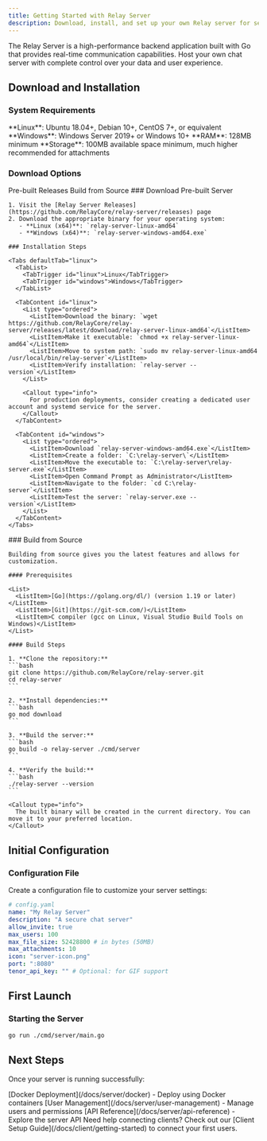 ```yaml
---
title: Getting Started with Relay Server
description: Download, install, and set up your own Relay server for secure, self-hosted chat
---
```


The Relay Server is a high-performance backend application built with Go that provides real-time communication capabilities. Host your own chat server with complete control over your data and user experience.

## Download and Installation

### System Requirements

<List>
    <ListItem>
        **Linux**: Ubuntu 18.04+, Debian 10+, CentOS 7+, or equivalent
    </ListItem>
    <ListItem>**Windows**: Windows Server 2019+ or Windows 10+</ListItem>
    <ListItem>**RAM**: 128MB minimum</ListItem>
    <ListItem>
        **Storage**: 100MB available space minimum, much higher recommended for
        attachments
    </ListItem>
</List>

### Download Options

<Tabs defaultTab="releases">
  <TabList>
    <TabTrigger id="releases">Pre-built Releases</TabTrigger>
    <TabTrigger id="source">Build from Source</TabTrigger>
  </TabList>

  <TabContent id="releases">
    ### Download Pre-built Server

    1. Visit the [Relay Server Releases](https://github.com/RelayCore/relay-server/releases) page
    2. Download the appropriate binary for your operating system:
       - **Linux (x64)**: `relay-server-linux-amd64`
       - **Windows (x64)**: `relay-server-windows-amd64.exe`

    ### Installation Steps

    <Tabs defaultTab="linux">
      <TabList>
        <TabTrigger id="linux">Linux</TabTrigger>
        <TabTrigger id="windows">Windows</TabTrigger>
      </TabList>

      <TabContent id="linux">
        <List type="ordered">
          <ListItem>Download the binary: `wget https://github.com/RelayCore/relay-server/releases/latest/download/relay-server-linux-amd64`</ListItem>
          <ListItem>Make it executable: `chmod +x relay-server-linux-amd64`</ListItem>
          <ListItem>Move to system path: `sudo mv relay-server-linux-amd64 /usr/local/bin/relay-server`</ListItem>
          <ListItem>Verify installation: `relay-server --version`</ListItem>
        </List>

        <Callout type="info">
          For production deployments, consider creating a dedicated user account and systemd service for the server.
        </Callout>
      </TabContent>

      <TabContent id="windows">
        <List type="ordered">
          <ListItem>Download `relay-server-windows-amd64.exe`</ListItem>
          <ListItem>Create a folder: `C:\relay-server\`</ListItem>
          <ListItem>Move the executable to: `C:\relay-server\relay-server.exe`</ListItem>
          <ListItem>Open Command Prompt as Administrator</ListItem>
          <ListItem>Navigate to the folder: `cd C:\relay-server`</ListItem>
          <ListItem>Test the server: `relay-server.exe --version`</ListItem>
        </List>
      </TabContent>
    </Tabs>

  </TabContent>

  <TabContent id="source">
    ### Build from Source

    Building from source gives you the latest features and allows for customization.

    #### Prerequisites

    <List>
      <ListItem>[Go](https://golang.org/dl/) (version 1.19 or later)</ListItem>
      <ListItem>[Git](https://git-scm.com/)</ListItem>
      <ListItem>C compiler (gcc on Linux, Visual Studio Build Tools on Windows)</ListItem>
    </List>

    #### Build Steps

    1. **Clone the repository:**
    ```bash
    git clone https://github.com/RelayCore/relay-server.git
    cd relay-server
    ```

    2. **Install dependencies:**
    ```bash
    go mod download
    ```

    3. **Build the server:**
    ```bash
    go build -o relay-server ./cmd/server
    ```

    4. **Verify the build:**
    ```bash
    ./relay-server --version
    ```

    <Callout type="info">
      The built binary will be created in the current directory. You can move it to your preferred location.
    </Callout>

  </TabContent>
</Tabs>

## Initial Configuration

### Configuration File

Create a configuration file to customize your server settings:

```yaml
# config.yaml
name: "My Relay Server"
description: "A secure chat server"
allow_invite: true
max_users: 100
max_file_size: 52428800 # in bytes (50MB)
max_attachments: 10
icon: "server-icon.png"
port: ":8080"
tenor_api_key: "" # Optional: for GIF support
```

## First Launch

### Starting the Server

```bash
go run ./cmd/server/main.go
```

## Next Steps

Once your server is running successfully:

<List>
    <ListItem>
        [Docker Deployment](/docs/server/docker) - Deploy using Docker
        containers
    </ListItem>
    <ListItem>
        [User Management](/docs/server/user-management) - Manage users and
        permissions
    </ListItem>
    <ListItem>
        [API Reference](/docs/server/api-reference) - Explore the server API
    </ListItem>
</List>

<Callout type="info">
    Need help connecting clients? Check out our [Client Setup
    Guide](/docs/client/getting-started) to connect your first users.
</Callout>
